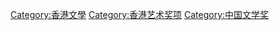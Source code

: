 [[Category:香港文學|Category:香港文學]]
[[Category:香港艺术奖项|Category:香港艺术奖项]]
[[Category:中国文学奖|Category:中国文学奖]]